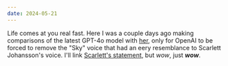 ```yaml
---
date: 2024-05-21
---
```


Life comes at you real fast. Here I was a couple days ago making comparisons of the latest GPT-4o model with [her](https://x.com/sama/status/1790075827666796666), only for OpenAI to be forced to remove the "Sky" voice that had an eery resemblance to Scarlett Johansson's voice. I'll link [Scarlett's statement](https://x.com/BobbyAllyn/status/1792679435701014908), but _wow_, just **_wow_**.
